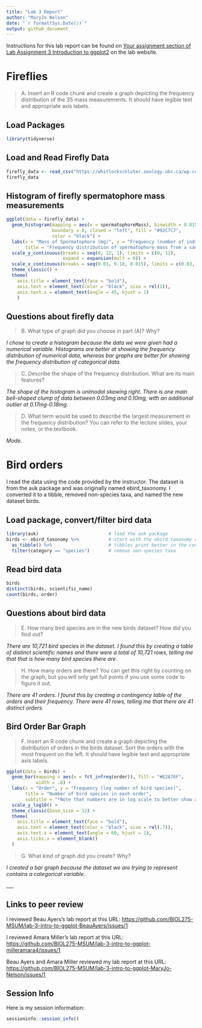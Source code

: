 ```yaml
---
title: "Lab 3 Report"
author: "MaryJo Nelson"
date: "`r format(Sys.Date())`"
output: github_document
---
```


Instructions for this lab report can be found on [Your assignment section of Lab Assignment 3 Introduction to ggplot2](https://biol275-msum.github.io/introduction-to-ggplot2.html#your-assignment) on the lab website.

# Fireflies

> A. Insert an R code chunk and create a graph depicting the frequency distribution of the 35 mass measurements. It should have legible text and appropriate axis labels.

## Load Packages

```r

library(tidyverse)

```

## Load and Read Firefly Data

```r

firefly_data <- read_csv("https://whitlockschluter.zoology.ubc.ca/wp-content/data/chapter02/chap02q19FireflySpermatophoreMass.csv") 
firefly_data

```

## Histogram of firefly spermatophore mass measurements

```r

ggplot(data = firefly_data) +
  geom_histogram(mapping = aes(x = spermatophoreMass), binwidth = 0.015, 
                 boundary = 0, closed = "left", fill = "#92C7C7", 
                 color = "black") +
  labs(x = "Mass of Spermatophore (mg)", y = "Frequency (number of individual fireflies)", 
       title = "Frequency distribution of spermatophore mass from a sample of 35 male fireflies") +
  scale_y_continuous(breaks = seq(0, 12, 1), limits = c(0, 12), 
                     expand = expansion(mult = 0)) +
  scale_x_continuous(breaks = seq(0.03, 0.18, 0.015), limits = c(0.03, 0.18)) +
  theme_classic() +
  theme(
    axis.title = element_text(face = "bold"),
    axis.text = element_text(color = "black", size = rel(1)),
    axis.text.x = element_text(angle = 45, hjust = 1)
    )

```

## Questions about firefly data

> B. What type of graph did you choose in part (A)? Why?

*I chose to create a histogram because the data we were given had a numerical variable. Histograms are better at showing the frequency distribution of numerical data, whereas bar graphs are better for showing the frequency distribution of categorical data.*

> C. Describe the shape of the frequency distribution. What are its main features?

*The shape of the histogram is unimodal skewing right. There is one main bell-shaped clump of data between 0.03mg and 0.10mg, with an additional outlier at 0.17mg-0.18mg.*

> D. What term would be used to describe the largest measurement in the frequency distribution? You can refer to the lecture slides, your notes, or the textbook.

*Mode.*

# Bird orders

I read the data using the code provided by the instructor. The dataset is from the auk package and was originally named ebird_taxonomy. I converted it to a tibble, removed non-species taxa, and named the new dataset birds.

## Load package, convert/filter bird data

```r
library(auk)                          # load the auk package
birds <- ebird_taxonomy %>%           # start with the ebird_taxonomy data
  as_tibble() %>%                     # tibbles print better in the console
  filter(category == "species")       # remove non-species taxa
```

## Read bird data

```r

birds
distinct(birds, scientific_name)
count(birds, order)

```

## Questions about bird data

> E. How many bird species are in the new birds dataset? How did you find out?

*There are 10,721 bird species in the dataset. I found this by creating a table of distinct scientific names and there were a total of 10,721 rows, telling me that that is how many bird species there are.*

> H. How many orders are there? You can get this right by counting on the graph, but you will only get full points if you use some code to figure it out.

*There are 41 orders. I found this by creating a contingency table of the orders and their frequency. There were 41 rows, telling me that there are 41 distinct orders.*

## Bird Order Bar Graph

> F. Insert an R code chunk and create a graph depicting the distribution of orders in the birds dataset. Sort the orders with the most frequent on the left. It should have legible text and appropriate axis labels.

```r

ggplot(data = birds) +
  geom_bar(mapping = aes(x = fct_infreq(order)), fill = "#E2A76F", 
           width = .8) +
  labs(x = "Order", y = "Frequency (log number of bird species)", 
       title = "Number of bird species in each order", 
       subtitle = "*Note that numbers are in log scale to better show all data.") +
  scale_y_log10() +
  theme_classic(base_size = 12) +
  theme(
    axis.title = element_text(face = "bold"),
    axis.text = element_text(color = "black", size = rel(.7)),
    axis.text.x = element_text(angle = 60, hjust = 1),
    axis.ticks.x = element_blank()
  )

```

> G. What kind of graph did you create? Why?

*I created a bar graph because the dataset we are trying to represent contains a categorical variable.*

\_\_\_

## Links to peer review

I reviewed Beau Ayers's lab report at this URL: <https://github.com/BIOL275-MSUM/lab-3-intro-to-ggplot-BeauAyers/issues/1>

I reviewed Amara Miller's lab report at this URL: <https://github.com/BIOL275-MSUM/lab-3-intro-to-ggplot-milleramara4/issues/1>

Beau Ayers and Amara Miller reviewed my lab report at this URL: <https://github.com/BIOL275-MSUM/lab-3-intro-to-ggplot-MaryJo-Nelson/issues/1>


## Session Info

Here is my session information:

```r
sessioninfo::session_info()
```
